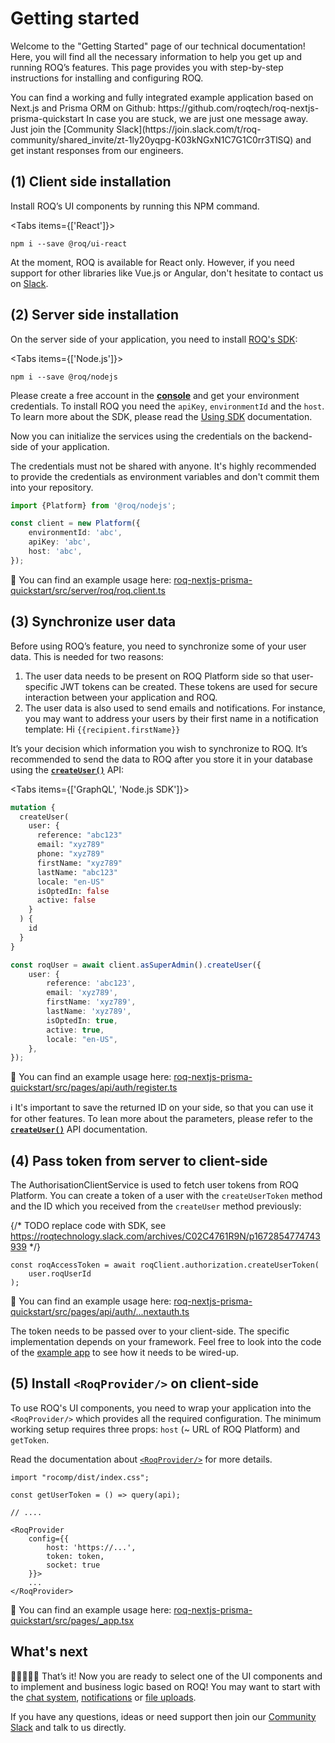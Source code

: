 
# Getting started

Welcome to the "Getting Started" page of our technical documentation! Here, you will find all the necessary information
to help you get up and running ROQ’s features. This page provides you with step-by-step instructions for installing and
configuring ROQ.

<Callout type="info" emoji="ℹ️">
You can find a working and fully integrated example application based on Next.js and Prisma ORM on Github: 
https://github.com/roqtech/roq-nextjs-prisma-quickstart
</Callout>

<Callout emoji="💡">
In case you are stuck, we are just one message away. Just join the
[Community Slack](https://join.slack.com/t/roq-community/shared_invite/zt-1ly20yqpg-K03kNGxN1C7G1C0rr3TlSQ) and get 
instant responses from our engineers.
</Callout>

## (1) Client side installation

Install ROQ’s UI components by running this NPM command.

<Tabs items={['React']}><Tab>

```shell
npm i --save @roq/ui-react
```

</Tab></Tabs>

At the moment, ROQ is available for React only.
However, if you need support for other libraries like Vue.js or
Angular, don't hesitate to contact us
on [Slack](https://join.slack.com/t/roq-community/shared_invite/zt-1ly20yqpg-K03kNGxN1C7G1C0rr3TlSQ).

## (2) Server side installation

On the server side of your application, you need to install [ROQ's SDK](/api-doc/sdk-api):

<Tabs items={['Node.js']}><Tab>

```shell
npm i --save @roq/nodejs
```

</Tab></Tabs>

Please create a free account in the [**console**](https://console.roq.tech) and get your environment credentials.
To install ROQ you need the `apiKey`, `environmentId` and the `host`. To learn more about the SDK, please
read
the [Using SDK](/api-doc/sdk-api) documentation.

Now you can initialize the services using the credentials on the backend-side of your application.

<Callout type="warning" emoji="⚠️">
The credentials must not be shared with anyone. It's highly recommended to provide the credentials as environment 
variables and don't commit them into your repository. 
</Callout>

```typescript
import {Platform} from '@roq/nodejs';

const client = new Platform({
    environmentId: 'abc',
    apiKey: 'abc',
    host: 'abc',
});
```

👀 You can find an example usage
here: [roq-nextjs-prisma-quickstart/src/server/roq/roq.client.ts](https://github.com/roqtech/roq-nextjs-prisma-quickstart/blob/main/src/server/roq/roq.client.ts)

## (3) Synchronize user data

Before using ROQ’s feature, you need to synchronize some of your user data. This is needed for two reasons:

1. The user data needs to be present on ROQ Platform side so that user-specific JWT tokens can be created. These
   tokens are used for secure interaction between your application and ROQ.
2. The user data is also used to send emails and notifications. For instance, you may want to address your users by
   their first name in a notification template: Hi `{{recipient.firstName}}`

It’s your decision which information you wish to synchronize to ROQ. It’s recommended to send the data to ROQ after you
store it in your database using the [**`createUser()`**](/api-doc/users-api#createuser) API:

<Tabs items={['GraphQL', 'Node.js SDK']}><Tab>

```graphql
mutation {
  createUser(
    user: {
      reference: "abc123"
      email: "xyz789"
      phone: "xyz789"
      firstName: "xyz789"
      lastName: "abc123"
      locale: "en-US"
      isOptedIn: false
      active: false
    }
  ) {
    id
  }
}
```

</Tab><Tab>

```typescript
const roqUser = await client.asSuperAdmin().createUser({
    user: {
        reference: 'abc123',
        email: 'xyz789',
        firstName: 'xyz789',
        lastName: 'xyz789',
        isOptedIn: true,
        active: true,
        locale: "en-US",
    },
});
```

</Tab></Tabs>

👀 You can find an example usage
here: [roq-nextjs-prisma-quickstart/src/pages/api/auth/register.ts](https://github.com/roqtech/roq-nextjs-prisma-quickstart/blob/main/src/pages/api/auth/register.ts#L35)

ℹ️ It's important to save the returned ID on your side, so that you can use it for other features. To lean more about
the parameters, please refer to the [**`createUser()`**](/api-doc/users-api#createuser) API documentation.

## (4) Pass token from server to client-side

The AuthorisationClientService is used to fetch user tokens from ROQ Platform. You can create a token of a user with the
`createUserToken` method and the ID which you received from the `createUser` method previously:

{/* TODO replace code with SDK, see https://roqtechnology.slack.com/archives/C02C4761R9N/p1672854774743939 */}

```tsx
const roqAccessToken = await roqClient.authorization.createUserToken(
    user.roqUserId
);
```

👀 You can find an example usage
here: [roq-nextjs-prisma-quickstart/src/pages/api/auth/...nextauth.ts](https://github.com/roqtech/roq-nextjs-prisma-quickstart/blob/main/src/pages/api/auth/%5B...nextauth%5D.ts#L41)

The token needs to be passed over to your client-side. The specific implementation depends on your framework. Feel
free to look into the code of the [example app](https://github.com/roqtech/roq-nextjs-prisma-quickstart) to see how it
needs to be wired-up.

## (5) Install `<RoqProvider/>` on client-side

To use ROQ's UI components, you need to wrap your application into the `<RoqProvider/>` which provides all the
required configuration. The minimum working setup requires three props: `host` (~ URL of ROQ Platform) and `getToken`.

Read the documentation about [`<RoqProvider/>`](/ui-components/roq-provider) for more details.

```tsx
import "rocomp/dist/index.css";

const getUserToken = () => query(api);

// ....

<RoqProvider
    config={{
        host: 'https://...',
        token: token,
        socket: true
    }}>
    ...
</RoqProvider>
```

👀 You can find an example usage
here: [roq-nextjs-prisma-quickstart/src/pages/_app.tsx](https://github.com/roqtech/roq-nextjs-prisma-quickstart/blob/main/src/pages/_app.tsx#L24)

## What's next

🎉🎉🎉🎉🎉 That’s it! Now you are ready to select one of the UI components and to implement and business logic based on
ROQ! You may want to start with the [chat system](/feature-guides/chat), [notifications](/feature-guides/notifications)
or [file uploads](/feature-guides/files).

If you have any questions, ideas or need support then join
our [Community Slack](https://join.slack.com/t/roq-community/shared_invite/zt-1ly20yqpg-K03kNGxN1C7G1C0rr3TlSQ) and talk
to us directly.